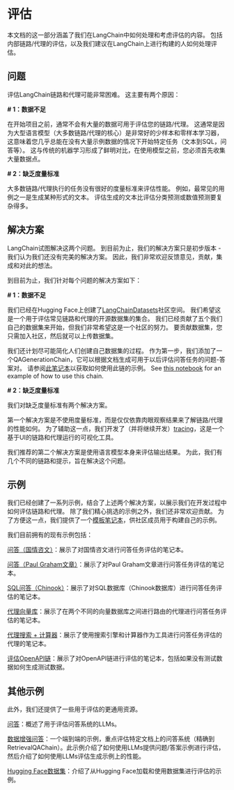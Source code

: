# 评估

本文档的这一部分涵盖了我们在LangChain中如何处理和考虑评估的内容。
包括内部链路/代理的评估，以及我们建议在LangChain上进行构建的人如何处理评估。

## 问题

评估LangChain链路和代理可能非常困难。
这主要有两个原因：

**# 1：数据不足**

在开始项目之前，通常不会有大量的数据可用于评估您的链路/代理。
这通常是因为大型语言模型（大多数链路/代理的核心）是非常好的少样本和零样本学习器，
这意味着您几乎总能在没有大量示例数据的情况下开始特定任务（文本到SQL，问答等）。
这与传统的机器学习形成了鲜明对比，在使用模型之前，您必须首先收集大量数据点。

**# 2：缺乏度量标准**


大多数链路/代理执行的任务没有很好的度量标准来评估性能。
例如，最常见的用例之一是生成某种形式的文本。
评估生成的文本比评估分类预测或数值预测要复杂得多。

## 解决方案

LangChain试图解决这两个问题。
到目前为止，我们的解决方案只是初步版本 - 我们认为我们还没有完美的解决方案。
因此，我们非常欢迎反馈意见，贡献，集成和对此的想法。

到目前为止，我们针对每个问题的解决方案如下：

**# 1：数据不足**

我们已经在Hugging Face上创建了[LangChainDatasets](https://huggingface.co/LangChainDatasets)社区空间。
我们希望这是一个用于评估常见链路和代理的开源数据集的集合。
我们已经贡献了五个我们自己的数据集来开始，但我们非常希望这是一个社区的努力。
要贡献数据集，您只需加入社区，然后就可以上传数据集。

我们还计划尽可能简化人们创建自己数据集的过程。
作为第一步，我们添加了一个QAGenerationChain，它可以根据文档生成可用于以后评估问答任务的问题-答案对。
请参阅[此笔记本](/docs/guides/evaluation/qa_generation.html)以获取如何使用此链的示例。
See [this notebook](/docs/guides/evaluation/qa_generation.html) for an example of how to use this chain.

**# 2：缺乏度量标准**

我们对缺乏度量标准有两个解决方案。

第一个解决方案是不使用度量标准，而是仅仅依靠肉眼观察结果来了解链路/代理的性能如何。
为了辅助这一点，我们开发了（并将继续开发）[tracing](/docs/guides/tracing/)，这是一个基于UI的链路和代理运行的可视化工具。

我们推荐的第二个解决方案是使用语言模型本身来评估输出结果。
为此，我们有几个不同的链路和提示，旨在解决这个问题。

## 示例

我们已经创建了一系列示例，结合了上述两个解决方案，以展示我们在开发过程中如何评估链路和代理。
除了我们精心挑选的示例之外，我们还非常欢迎贡献。
为了方便这一点，我们提供了一个[模板笔记本](/docs/guides/evaluation/benchmarking_template.html)，供社区成员用于构建自己的示例。

我们目前拥有的现有示例包括：

[问答（国情咨文）](/docs/guides/evaluation/qa_benchmarking_sota.html)：展示了对国情咨文进行问答任务评估的笔记本。

[问答（Paul Graham文章）](/docs/guides/evaluation/qa_benchmarking_pg.html)：展示了对Paul Graham文章进行问答任务评估的笔记本。

[SQL问答（Chinook）](/docs/guides/evaluation/sql_qa_benchmarking_chinook.html)：展示了对SQL数据库（Chinook数据库）进行问答任务评估的笔记本。

[代理向量库](/docs/guides/evaluation/agent_vectordb_sota_pg.html)：展示了在两个不同的向量数据库之间进行路由的代理进行问答任务评估的笔记本。

[代理搜索 + 计算器](/docs/guides/evaluation/agent_benchmarking.html)：展示了使用搜索引擎和计算器作为工具进行问答任务评估的代理的笔记本。

[评估OpenAPI链](/docs/guides/evaluation/openapi_eval.html)：展示了对OpenAPI链进行评估的笔记本，包括如果没有测试数据如何生成测试数据。


## 其他示例

此外，我们还提供了一些用于评估的更通用资源。

[问答](/docs/guides/evaluation/question_answering.html)：概述了用于评估问答系统的LLMs。

[数据增强问答](/docs/guides/evaluation/data_augmented_question_answering.html)：一个端到端的示例，重点评估特定文档上的问答系统（精确到RetrievalQAChain）。此示例介绍了如何使用LLMs提供问题/答案示例进行评估，然后介绍了如何使用LLMs评估生成示例上的性能。

[Hugging Face数据集](/docs/guides/evaluation/huggingface_datasets.html)：介绍了从Hugging Face加载和使用数据集进行评估的示例。

